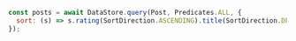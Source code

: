 ```js
const posts = await DataStore.query(Post, Predicates.ALL, {
  sort: (s) => s.rating(SortDirection.ASCENDING).title(SortDirection.DESCENDING)
});
```
